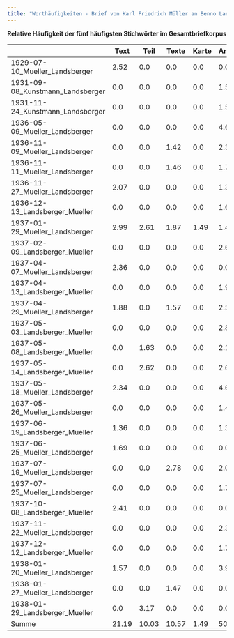 ```yaml
---
title: "Worthäufigkeiten - Brief von Karl Friedrich Müller an Benno Landsberger vom 29.01.1937"
---
```


**Relative Häufigkeit der fünf häufigsten Stichwörter im Gesamtbriefkorpus**

|                                  | Text  | Teil  | Texte | Karte | Arbeit |
|----------------------------------|-------|-------|-------|-------|--------|
| 1929-07-10_Mueller_Landsberger   | 2.52  | 0.0   | 0.0   | 0.0   | 0.0    |
| 1931-09-08_Kunstmann_Landsberger | 0.0   | 0.0   | 0.0   | 0.0   | 1.54   |
| 1931-11-24_Kunstmann_Landsberger | 0.0   | 0.0   | 0.0   | 0.0   | 1.52   |
| 1936-05-09_Mueller_Landsberger   | 0.0   | 0.0   | 0.0   | 0.0   | 4.6    |
| 1936-11-09_Mueller_Landsberger   | 0.0   | 0.0   | 1.42  | 0.0   | 2.36   |
| 1936-11-11_Mueller_Landsberger   | 0.0   | 0.0   | 1.46  | 0.0   | 1.7    |
| 1936-11-27_Mueller_Landsberger   | 2.07  | 0.0   | 0.0   | 0.0   | 1.38   |
| 1936-12-13_Landsberger_Mueller   | 0.0   | 0.0   | 0.0   | 0.0   | 1.65   |
| 1937-01-29_Mueller_Landsberger   | 2.99  | 2.61  | 1.87  | 1.49  | 1.49   |
| 1937-02-09_Landsberger_Mueller   | 0.0   | 0.0   | 0.0   | 0.0   | 2.61   |
| 1937-04-07_Mueller_Landsberger   | 2.36  | 0.0   | 0.0   | 0.0   | 0.0    |
| 1937-04-13_Landsberger_Mueller   | 0.0   | 0.0   | 0.0   | 0.0   | 1.94   |
| 1937-04-29_Mueller_Landsberger   | 1.88  | 0.0   | 1.57  | 0.0   | 2.51   |
| 1937-05-03_Landsberger_Mueller   | 0.0   | 0.0   | 0.0   | 0.0   | 2.86   |
| 1937-05-08_Landsberger_Mueller   | 0.0   | 1.63  | 0.0   | 0.0   | 2.17   |
| 1937-05-14_Landsberger_Mueller   | 0.0   | 2.62  | 0.0   | 0.0   | 2.62   |
| 1937-05-18_Mueller_Landsberger   | 2.34  | 0.0   | 0.0   | 0.0   | 4.69   |
| 1937-05-26_Mueller_Landsberger   | 0.0   | 0.0   | 0.0   | 0.0   | 1.49   |
| 1937-06-19_Landsberger_Mueller   | 1.36  | 0.0   | 0.0   | 0.0   | 1.36   |
| 1937-06-25_Mueller_Landsberger   | 1.69  | 0.0   | 0.0   | 0.0   | 0.0    |
| 1937-07-19_Mueller_Landsberger   | 0.0   | 0.0   | 2.78  | 0.0   | 2.08   |
| 1937-07-25_Mueller_Landsberger   | 0.0   | 0.0   | 0.0   | 0.0   | 1.79   |
| 1937-10-08_Landsberger_Mueller   | 2.41  | 0.0   | 0.0   | 0.0   | 0.0    |
| 1937-11-22_Mueller_Landsberger   | 0.0   | 0.0   | 0.0   | 0.0   | 2.31   |
| 1937-12-12_Landsberger_Mueller   | 0.0   | 0.0   | 0.0   | 0.0   | 1.77   |
| 1938-01-20_Mueller_Landsberger   | 1.57  | 0.0   | 0.0   | 0.0   | 3.94   |
| 1938-01-27_Mueller_Landsberger   | 0.0   | 0.0   | 1.47  | 0.0   | 0.0    |
| 1938-01-29_Landsberger_Mueller   | 0.0   | 3.17  | 0.0   | 0.0   | 0.0    |
| Summe                            | 21.19 | 10.03 | 10.57 | 1.49  | 50.38  |